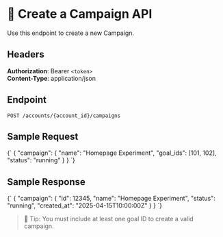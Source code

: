# 📘 Create a Campaign API

Use this endpoint to create a new Campaign.

## Headers

**Authorization**: Bearer `<token>`  
**Content-Type**: application/json

## Endpoint

`POST /accounts/{account_id}/campaigns`

## Sample Request

<ApiRequest>
{`
{
  "campaign": {
    "name": "Homepage Experiment",
    "goal_ids": [101, 102],
    "status": "running"
  }
}
`}
</ApiRequest>

## Sample Response

<ApiResponse>
{`
{
  "campaign": {
    "id": 12345,
    "name": "Homepage Experiment",
    "status": "running",
    "created_at": "2025-04-15T10:00:00Z"
  }
}
`}
</ApiResponse>

> 🚀 Tip: You must include at least one goal ID to create a valid campaign.

